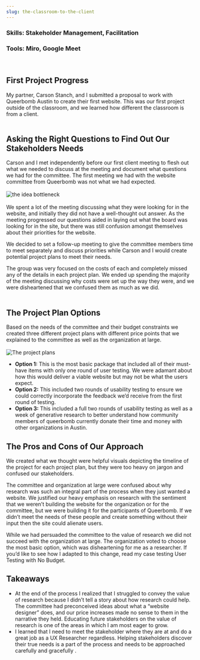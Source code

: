 ```yaml
---
slug: the-classroom-to-the-client
---
```


### Skills: Stakeholder Management, Facilitation

### Tools: Miro, Google Meet

<br/>

## First Project Progress

My partner, Carson Stanch, and I submitted a proposal to work with Queerbomb Austin to create their first website.  This was our first project outside of the classroom, and we learned how different the classroom is from a client.
<br/>
<br/>

## Asking the Right Questions to Find Out Our Stakeholders Needs
Carson and I met independently before our first client meeting to flesh out what we needed to discuss at the meeting and document what questions we had for the committee.  The first meeting we had with the website committee from Queerbomb was not what we had expected. <br/><br/>
![the idea bottleneck](https://res.cloudinary.com/csdesign/image/upload/v1610486172/portfolio%20site/bottleneck1_sh3yvb.jpg)<br/><br/>
We spent a lot of the meeting discussing what they were looking for in the website, and initially they did not have a well-thought out answer.  As the meeting progressed our questions aided in laying out what the board was looking for in the site, but there was still confusion amongst themselves about their priorities for the website.

We decided to set a follow-up meeting to give the committee members time to meet separately and discuss priorities while Carson and I would create potential project plans to meet their needs.

The group was very focused on the costs of each and completely missed any of the details in each project plan.  We ended up spending the majority of the meeting discussing why costs were set up the way they were, and we were disheartened that we confused them as much as we did.
<br/>
<br/>

## The Project Plan Options

Based on the needs of the committee and their budget constraints we created three different project plans with different price points that we explained to the committee as well as the organization at large.<br/><br/>
![The project plans](https://res.cloudinary.com/csdesign/image/upload/v1610485829/portfolio%20site/Screen_Shot_2021-01-12_at_3.10.11_PM_cjx1rp.png)
* **Option 1:** This is the most basic package that included all of their must-have items with only one round of user testing.  We were adamant about how this would deliver a viable website but may not be what the users expect.
* **Option 2:** This included two rounds of usability testing to ensure we could correctly incorporate the feedback we’d receive from the first round of testing. <br/>
* **Option 3:** This included a full two rounds of usability testing as well as a week of generative research to better understand how community members of queerbomb currently donate their time and money with other organizations in Austin.




## The Pros and Cons of Our Approach
We created what we thought were helpful visuals depicting the timeline of the project for each project plan, but they were too heavy on jargon and confused our stakeholders.

The committee and organization at large were confused about why research was such an integral part of the process when they just wanted a website.
We justified our heavy emphasis on research with the sentiment that we weren’t building the website for the organization or for the committee, but we were building it for the participants of Queerbomb.  If we didn’t meet the needs of these people and create something without their input then the site could alienate users.

While we had persuaded the committee to the value of research we did not succeed with the organization at large.  The organization voted to choose the most basic option, which was disheartening for me as a researcher.  If you’d like to see how I adapted to this change, read my case testing User Testing with No Budget.



## Takeaways


* At the end of the process I realized that I struggled to convey the value of research because I didn’t tell a story about how research could help. The committee had preconceived ideas about what a “website designer” does, and our price increases made no sense to them in the narrative they held.  Educating future stakeholders on the value of research is one of the areas in which I am most eager to grow.
* I learned that I need to meet the stakeholder where they are at and do a great job as a UX Researcher regardless. Helping stakeholders discover their true needs is a part of the process and needs to be approached carefully and gracefully .


